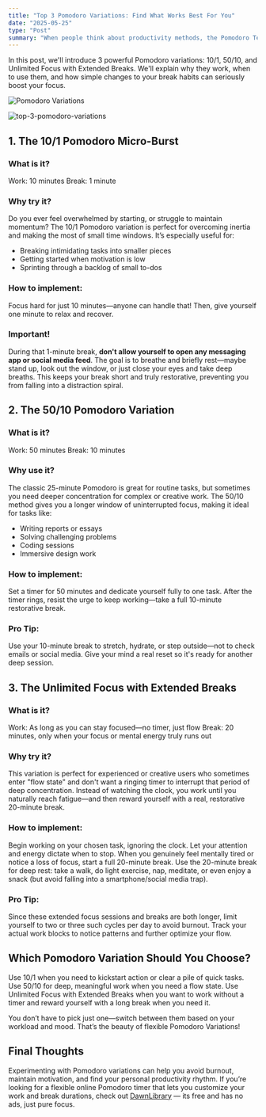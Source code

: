 ```yaml
---
title: "Top 3 Pomodoro Variations: Find What Works Best For You"
date: "2025-05-25"
type: "Post"
summary: "When people think about productivity methods, the Pomodoro Technique often comes to mind—a classic schedule of 25 minutes of focused work followed by a 5-minute break. But as with any productivity tool, one size rarely fits all. That’s why trying out different Pomodoro Variations can help you discover the rhythm that truly suits your work style and needs."
---
```


In this post, we'll introduce 3 powerful Pomodoro variations: 10/1, 50/10, and Unlimited Focus with Extended Breaks. We'll explain why they work, when to use them, and how simple changes to your break habits can seriously boost your focus.

![Pomodoro Variations](/static/images/blog/top-3-pomodoro-variations.png)

<img
  src="/static/images/blog/top-3-pomodoro-variations.png"
  alt="top-3-pomodoro-variations"
  width={400}
/>

## 1. The 10/1 Pomodoro Micro-Burst

### What is it?

Work: 10 minutes
Break: 1 minute

### Why try it?

Do you ever feel overwhelmed by starting, or struggle to maintain momentum? The 10/1 Pomodoro variation is perfect for overcoming inertia and making the most of small time windows. It’s especially useful for:

- Breaking intimidating tasks into smaller pieces
- Getting started when motivation is low
- Sprinting through a backlog of small to-dos

### How to implement:

Focus hard for just 10 minutes—anyone can handle that!
Then, give yourself one minute to relax and recover.

### Important!

During that 1-minute break, **don't allow yourself to open any messaging app or social media feed**. The goal is to breathe and briefly rest—maybe stand up, look out the window, or just close your eyes and take deep breaths. This keeps your break short and truly restorative, preventing you from falling into a distraction spiral.

## 2. The 50/10 Pomodoro Variation

### What is it?

Work: 50 minutes
Break: 10 minutes

### Why use it?

The classic 25-minute Pomodoro is great for routine tasks, but sometimes you need deeper concentration for complex or creative work. The 50/10 method gives you a longer window of uninterrupted focus, making it ideal for tasks like:

- Writing reports or essays
- Solving challenging problems
- Coding sessions
- Immersive design work

### How to implement:

Set a timer for 50 minutes and dedicate yourself fully to one task.
After the timer rings, resist the urge to keep working—take a full 10-minute restorative break.

### Pro Tip:

Use your 10-minute break to stretch, hydrate, or step outside—not to check emails or social media. Give your mind a real reset so it's ready for another deep session.

## 3. The Unlimited Focus with Extended Breaks

### What is it?

Work: As long as you can stay focused—no timer, just flow
Break: 20 minutes, only when your focus or mental energy truly runs out

### Why try it?

This variation is perfect for experienced or creative users who sometimes enter "flow state" and don't want a ringing timer to interrupt that period of deep concentration. Instead of watching the clock, you work until you naturally reach fatigue—and then reward yourself with a real, restorative 20-minute break.

### How to implement:

Begin working on your chosen task, ignoring the clock. Let your attention and energy dictate when to stop.
When you genuinely feel mentally tired or notice a loss of focus, start a full 20-minute break.
Use the 20-minute break for deep rest: take a walk, do light exercise, nap, meditate, or even enjoy a snack (but avoid falling into a smartphone/social media trap).

### Pro Tip:

Since these extended focus sessions and breaks are both longer, limit yourself to two or three such cycles per day to avoid burnout. Track your actual work blocks to notice patterns and further optimize your flow.

## Which Pomodoro Variation Should You Choose?

Use 10/1 when you need to kickstart action or clear a pile of quick tasks.
Use 50/10 for deep, meaningful work when you need a flow state.
Use Unlimited Focus with Extended Breaks when you want to work without a timer and reward yourself with a long break when you need it.

You don’t have to pick just one—switch between them based on your workload and mood. That’s the beauty of flexible Pomodoro Variations!

## Final Thoughts

Experimenting with Pomodoro variations can help you avoid burnout, maintain motivation, and find your personal productivity rhythm.
If you’re looking for a flexible online Pomodoro timer that lets you customize your work and break durations, check out [DawnLibrary](/pomodoro) — its free and has no ads, just pure focus.

